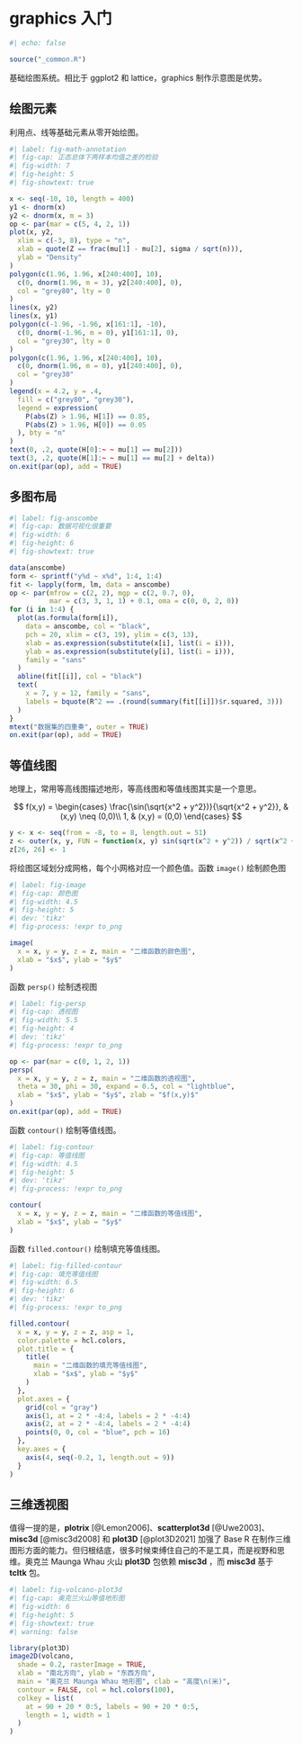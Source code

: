 # graphics 入门 {#sec-basic-graphics}

```r
#| echo: false

source("_common.R")
```

基础绘图系统。相比于 ggplot2 和 lattice，graphics 制作示意图是优势。

## 绘图元素 {#sec-graphics-elements}

利用点、线等基础元素从零开始绘图。

```r
#| label: fig-math-annotation
#| fig-cap: 正态总体下两样本均值之差的检验
#| fig-width: 7
#| fig-height: 5
#| fig-showtext: true

x <- seq(-10, 10, length = 400)
y1 <- dnorm(x)
y2 <- dnorm(x, m = 3)
op <- par(mar = c(5, 4, 2, 1))
plot(x, y2,
  xlim = c(-3, 8), type = "n",
  xlab = quote(Z == frac(mu[1] - mu[2], sigma / sqrt(n))),
  ylab = "Density"
)
polygon(c(1.96, 1.96, x[240:400], 10),
  c(0, dnorm(1.96, m = 3), y2[240:400], 0),
  col = "grey80", lty = 0
)
lines(x, y2)
lines(x, y1)
polygon(c(-1.96, -1.96, x[161:1], -10),
  c(0, dnorm(-1.96, m = 0), y1[161:1], 0),
  col = "grey30", lty = 0
)
polygon(c(1.96, 1.96, x[240:400], 10),
  c(0, dnorm(1.96, m = 0), y1[240:400], 0),
  col = "grey30"
)
legend(x = 4.2, y = .4,
  fill = c("grey80", "grey30"),
  legend = expression(
    P(abs(Z) > 1.96, H[1]) == 0.85,
    P(abs(Z) > 1.96, H[0]) == 0.05
  ), bty = "n"
)
text(0, .2, quote(H[0]:~ ~ mu[1] == mu[2]))
text(3, .2, quote(H[1]:~ ~ mu[1] == mu[2] + delta))
on.exit(par(op), add = TRUE)
```

## 多图布局 {#sec-graphics-layout}

```r
#| label: fig-anscombe
#| fig-cap: 数据可视化很重要
#| fig-width: 6
#| fig-height: 6
#| fig-showtext: true

data(anscombe)
form <- sprintf("y%d ~ x%d", 1:4, 1:4)
fit <- lapply(form, lm, data = anscombe)
op <- par(mfrow = c(2, 2), mgp = c(2, 0.7, 0), 
          mar = c(3, 3, 1, 1) + 0.1, oma = c(0, 0, 2, 0))
for (i in 1:4) {
  plot(as.formula(form[i]),
    data = anscombe, col = "black",
    pch = 20, xlim = c(3, 19), ylim = c(3, 13),
    xlab = as.expression(substitute(x[i], list(i = i))),
    ylab = as.expression(substitute(y[i], list(i = i))),
    family = "sans"
  )
  abline(fit[[i]], col = "black")
  text(
    x = 7, y = 12, family = "sans",
    labels = bquote(R^2 == .(round(summary(fit[[i]])$r.squared, 3)))
  )
}
mtext("数据集的四重奏", outer = TRUE)
on.exit(par(op), add = TRUE)
```

## 等值线图 {#sec-graphics-contour}

地理上，常用等高线图描述地形，等高线图和等值线图其实是一个意思。

$$
f(x,y) = 
\begin{cases}
\frac{\sin(\sqrt{x^2 + y^2})}{\sqrt{x^2 + y^2}}, & (x,y) \neq (0,0)\\
1, & (x,y) = (0,0)
\end{cases}
$$

```r
y <- x <- seq(from = -8, to = 8, length.out = 51)
z <- outer(x, y, FUN = function(x, y) sin(sqrt(x^2 + y^2)) / sqrt(x^2 + y^2))
z[26, 26] <- 1
```

将绘图区域划分成网格，每个小网格对应一个颜色值。函数 `image()` 绘制颜色图

```r
#| label: fig-image
#| fig-cap: 颜色图
#| fig-width: 4.5
#| fig-height: 5
#| dev: 'tikz'
#| fig-process: !expr to_png

image(
  x = x, y = y, z = z, main = "二维函数的颜色图",
  xlab = "$x$", ylab = "$y$"
)
```

函数 `persp()` 绘制透视图

```r
#| label: fig-persp
#| fig-cap: 透视图
#| fig-width: 5.5
#| fig-height: 4
#| dev: 'tikz'
#| fig-process: !expr to_png

op <- par(mar = c(0, 1, 2, 1))
persp(
  x = x, y = y, z = z, main = "二维函数的透视图",
  theta = 30, phi = 30, expand = 0.5, col = "lightblue",
  xlab = "$x$", ylab = "$y$", zlab = "$f(x,y)$"
)
on.exit(par(op), add = TRUE)
```

函数 `contour()` 绘制等值线图。

```r
#| label: fig-contour
#| fig-cap: 等值线图
#| fig-width: 4.5
#| fig-height: 5
#| dev: 'tikz'
#| fig-process: !expr to_png

contour(
  x = x, y = y, z = z, main = "二维函数的等值线图",
  xlab = "$x$", ylab = "$y$"
)
```

函数 `filled.contour()` 绘制填充等值线图。

```r
#| label: fig-filled-contour
#| fig-cap: 填充等值线图
#| fig-width: 6.5
#| fig-height: 6
#| dev: 'tikz'
#| fig-process: !expr to_png

filled.contour(
  x = x, y = y, z = z, asp = 1,
  color.palette = hcl.colors,
  plot.title = {
    title(
      main = "二维函数的填充等值线图",
      xlab = "$x$", ylab = "$y$"
    )
  },
  plot.axes = {
    grid(col = "gray")
    axis(1, at = 2 * -4:4, labels = 2 * -4:4)
    axis(2, at = 2 * -4:4, labels = 2 * -4:4)
    points(0, 0, col = "blue", pch = 16)
  },
  key.axes = {
    axis(4, seq(-0.2, 1, length.out = 9))
  }
)
```

## 三维透视图 {#sec-graphics-persp}

值得一提的是，**plotrix** [@Lemon2006]、**scatterplot3d** [@Uwe2003]、**misc3d** [@misc3d2008] 和 **plot3D** [@plot3D2021] 加强了 Base R 在制作三维图形方面的能力。但归根结底，很多时候束缚住自己的不是工具，而是视野和思维。奥克兰 Maunga Whau 火山 **plot3D** 包依赖 **misc3d** ，而 **misc3d** 基于 **tcltk** 包。

```r
#| label: fig-volcano-plot3d
#| fig-cap: 奥克兰火山等值地形图
#| fig-width: 6
#| fig-height: 5
#| fig-showtext: true
#| warning: false

library(plot3D)
image2D(volcano,
  shade = 0.2, rasterImage = TRUE,
  xlab = "南北方向", ylab = "东西方向",
  main = "奥克兰 Maunga Whau 地形图", clab = "高度\n(米)",
  contour = FALSE, col = hcl.colors(100),
  colkey = list(
    at = 90 + 20 * 0:5, labels = 90 + 20 * 0:5,
    length = 1, width = 1
  )
)
```

